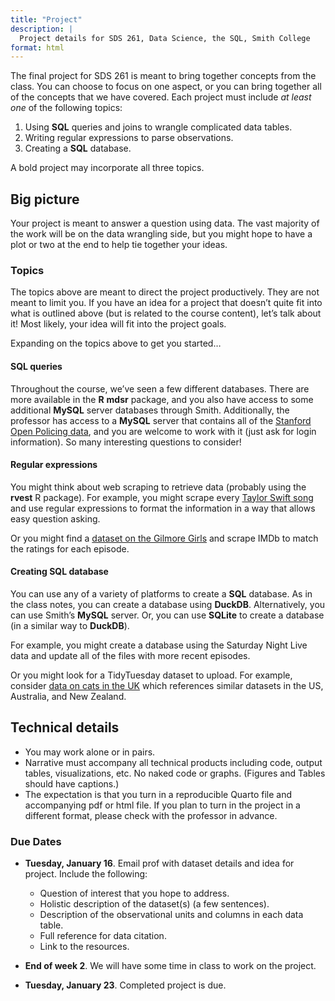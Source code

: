 ```yaml
---
title: "Project"
description: |
  Project details for SDS 261, Data Science, the SQL, Smith College
format: html
---
```



The final project for SDS 261 is meant to bring together concepts from the class. You can choose to focus on one aspect, or you can bring together all of the concepts that we have covered.  Each project must include *at least one* of the following topics:

1. Using **SQL** queries and joins to wrangle complicated data tables.
2. Writing regular expressions to parse observations.
3. Creating a **SQL** database.

A bold project may incorporate all three topics.


## Big picture

Your project is meant to answer a question using data.  The vast majority of the work will be on the data wrangling side, but you might hope to have a plot or two at the end to help tie together your ideas.


### Topics

The topics above are meant to direct the project productively.  They are not meant to limit you.  If you have an idea for a project that doesn't quite fit into what is outlined above (but is related to the course content), let's talk about it!  Most likely, your idea will fit into the project goals.  

Expanding on the topics above to get you started...

#### **SQL** queries {-}

Throughout the course, we've seen a few different databases.  There are more available in the **R** **mdsr** package, and you also have access to some additional **MySQL** server databases through Smith.  Additionally, the professor has access to a **MySQL** server that contains all of the <a href = "https://openpolicing.stanford.edu/data/" target = "_blank">Stanford Open Policing data</a>, and you are welcome to work with it (just ask for login information).  So many interesting questions to consider!

#### Regular expressions {-}

You might think about web scraping to retrieve data (probably using the **rvest** R package).  For example, you might scrape every <a href = "https://en.wikipedia.org/wiki/List_of_songs_by_Taylor_Swift" target = "_blank">Taylor Swift song</a> and use regular expressions to format the information in a way that allows easy question asking.

Or you might find a <a href = "https://www.kaggle.com/datasets/julqka/gilmore-girls-lines" target = "_blank">dataset on the Gilmore Girls</a> and scrape IMDb to match the ratings for each episode.

#### Creating **SQL** database

You can use any of a variety of platforms to create a **SQL** database.  As in the class notes, you can create a database using **DuckDB**.  Alternatively, you can use Smith's **MySQL** server.  Or, you can use **SQLite** to create a database (in a similar way to **DuckDB**).

For example, you might create a database using the Saturday Night Live data and update all of the files with more recent episodes.  

Or you might look for a TidyTuesday dataset to upload.  For example, consider <a href = "https://github.com/rfordatascience/tidytuesday/tree/master/data/2023/2023-01-31" target = "_blank">data on cats in the UK</a> which references similar datasets in the US, Australia, and New Zealand.

## Technical details

* You may work alone or in pairs.
* Narrative must accompany all technical products including code, output tables, visualizations, etc.  No naked code or graphs.  (Figures and Tables should have captions.)
* The expectation is that you turn in a reproducible Quarto file and accompanying pdf or html file.  If you plan to turn in the project in a different format, please check with the professor in advance.


### Due Dates
* **Tuesday, January 16**. Email prof with dataset details and idea for project.  Include the following:
   * Question of interest that you hope to address.
   * Holistic description of the dataset(s) (a few sentences).
   * Description of the observational units and columns in each data table. 
   * Full reference for data citation.
   * Link to the resources.

* **End of week 2**. We will have some time in class to work on the project.

* **Tuesday, January 23**. Completed project is due.


